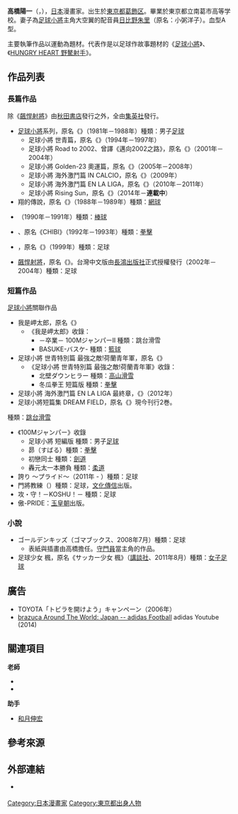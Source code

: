 {{多個問題|
{{blpunsourced|time=2018-08-17T12:42:32+00:00}}
{{Unreferenced|time=2014-06-16T14:34:19+00:00}}
}}
{{noteTA
|1=zh-tw:飆悍射將; zh-hk:HUNGRY HEART 野驁射手; zh-cn:野狼前锋
}}
{{japanese
| image =Yōichi Takahashi - Lucca Comics & Games 2011 - crop.jpg
|japanese=高橋陽一
|kana=たかはし よういち
|romaji=Takahashi Yōichi
}}
'''高橋陽一'''（{{lang-ja|たかはし よういち}}，{{bd|1960年|7月28日|||G高橋}}），[[日本|日本]]漫畫家。出生於[[東京都|東京都]][[葛飾区|葛飾区]]。畢業於東京都立南葛市高等学校。妻子為[[足球小將|足球小將]]主角大空翼的配音員[[日比野朱里|日比野朱里]]（原名：小粥洋子）。血型A型。

主要執筆作品以運動為題材。代表作是以足球作故事題材的《[[足球小將|足球小將]]》、《[[HUNGRY_HEART_野驁射手|HUNGRY HEART 野驁射手]]》。

== 作品列表 ==
=== 長篇作品 ===
除《[[HUNGRY_HEART_野驁射手|飆悍射將]]》由[[秋田書店|秋田書店]]發行之外，全由[[集英社|集英社]]發行。
* [[足球小將|足球小將]]系列，原名《{{lang|ja|キャプテン翼}}》（1981年－1988年）種類：男子[[足球|足球]]
** 足球小將 世青篇，原名《{{lang|ja|キャプテン翼 ワールドユース編}}》（1994年－1997年）
** 足球小將 Road to 2002、曾譯《邁向2002之路》，原名《{{lang|ja|キャプテン翼 -ROAD TO 2002-}}》（2001年－2004年）
** 足球小將 Golden-23 奧運篇，原名《{{lang|ja|キャプテン翼 -GOLDEN 23-}}》（2005年－2008年）
** 足球小將 海外激鬥篇 IN CALCIO，原名《{{lang|ja|キャプテン翼 海外激闘編 IN CALCIO 日いづる国のジョカトーレ}}》（2009年）
** 足球小將 海外激鬥篇 EN LA LIGA，原名《{{lang|ja|キャプテン翼 海外激闘編 EN LA LIGA}}》（2010年－2011年）
** 足球小將 Rising Sun，原名《{{lang|ja|キャプテン翼 ライジングサン}}》（2014年－'''連載中'''）
* 翔的傳說，原名《{{lang|ja|翔の伝説}}》（1988年－1989年）種類：[[網球|網球]]
* {{tsl|ja|エース！|Ace!}}（1990年－1991年）種類：[[棒球|棒球]]
* {{tsl|ja|CHIBI|冬瓜拳王}}、原名《CHIBI》（1992年－1993年）種類：[[拳擊|拳擊]]
* {{tsl|ja|-蹴球伝-フィールドの狼 FW陣!|野狼前鋒之足球傳}}，原名《{{tsl|ja|-蹴球伝-フィールドの狼 FW陣!}}》（1999年）種類：足球
* [[HUNGRY_HEART_野驁射手|飆悍射將]]，原名《{{lang|ja|ハングリーハート WILD STRIKER}}》。台灣中文版由[[長鴻出版社|長鴻出版社]]正式授權發行（2002年－2004年）種類：足球

=== 短篇作品 ===
; [[足球小將|足球小將]]關聯作品
* 我是岬太郎，原名《{{lang|ja|ボクは岬太郎}}》
** 《我是岬太郎》收錄：
*** －卒業－ 100MジャンパーⅡ 種類：跳台滑雪
*** BASUKE-バスケ- 種類：[[籃球|籃球]]
* 足球小將 世青特別篇 最強之敵!荷蘭青年軍，原名《{{lang|ja|キャプテン翼 ワールドユース特別編 最強の敵!オランダユース}}》
** 《足球小將 世青特別篇 最強之敵!荷蘭青年軍》收錄：
*** 北壁ダウンヒラー 種類：[[高山滑雪|高山滑雪]]
*** 冬瓜拳王 短篇版 種類：[[拳擊|拳擊]]
* 足球小將 海外激鬥篇 EN LA LIGA 最終章，《{{lang|ja|キャプテン翼 海外激闘編 EN LA LIGA 最終章}}》（2012年）
* 足球小將短篇集 DREAM FIELD，原名《{{lang|ja|キャプテン翼短編集 DREAM FIELD－}}》現今刊行2巻。
; {{lang|ja|100Mジャンパー}} 種類：[[跳台滑雪|跳台滑雪]]
* 《100Mジャンパー》收錄
** 足球小將 短編版 種類：男子[[足球|足球]]
** 昴（すばる）種類：[[拳擊|拳擊]]
** 初戀同士 種類：[[劍道|劍道]]
** 轟元太一本勝負 種類：[[柔道|柔道]]
* 誇り 〜プライド〜（2011年 - ）種類：足球
* 門將教練（{{lang|ja|キーパーコーチ}}）種類：足球，[[文化傳信|文化傳信]]出版。
* 攻・守！－KOSHU！－ 種類：足球
* 傲-PRIDE：[[玉皇朝|玉皇朝]]出版。

=== 小說 ===
* ゴールデンキッズ（ゴマブックス、2008年7月）種類：足球
** 表紙與插畫由高橋擔任。[[守門員_(足球)|守門員]]當主角的作品。
* 足球少女 楓，原名《サッカー少女 楓》（[[講談社|講談社]]、2011年8月）種類：[[女子足球|女子足球]]

== 廣告 ==
* TOYOTA「トビラを開けよう」キャンペーン（2006年）
* [https://www.youtube.com/watch?v=FU6nOces9Ns brazuca Around The World: Japan -- adidas Football] {{Wayback|url=https://www.youtube.com/watch?v=FU6nOces9Ns |date=20141010130607 }} adidas Youtube (2014)

== 關連項目 ==
'''老師'''
* {{tsl|ja|平松伸二}}
* {{tsl|ja|みやたけし}}

'''助手'''
* [[和月伸宏|和月伸宏]]

== 參考來源 ==
{{reflist}}

== 外部連結 ==
* {{Twitter|0728takahashi}} {{ja icon}}

{{Normdaten}}
{{DEFAULTSORT:Takahashi Youichi}}
[[Category:日本漫畫家|Category:日本漫畫家]]
[[Category:東京都出身人物|Category:東京都出身人物]]
